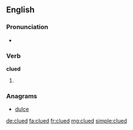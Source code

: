 ==English==

===Pronunciation===
* {{rhymes|uːd}}

===Verb===
'''clued'''
# {{past of|clue}}

===Anagrams===
* [[dulce#English|dulce]]

[[de:clued]]
[[fa:clued]]
[[fr:clued]]
[[mg:clued]]
[[simple:clued]]
